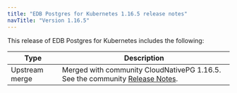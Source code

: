 ```yaml
---
title: "EDB Postgres for Kubernetes 1.16.5 release notes"
navTitle: "Version 1.16.5"
---
```


This release of EDB Postgres for Kubernetes includes the following:

|      Type      |                                                                                                                                                   Description                                                                                                                                                   |
| -------------- | --------------------------------------------------------------------------------------------------------------------------------------------------------------------------------------------------------------------------------------------------------------------------------------------------------------- |
| Upstream merge | Merged with community CloudNativePG 1.16.5. See the community [Release Notes](https://cloudnative-pg.io/documentation/1.17/release_notes/v1.16/).                                                                                                                                                                |
